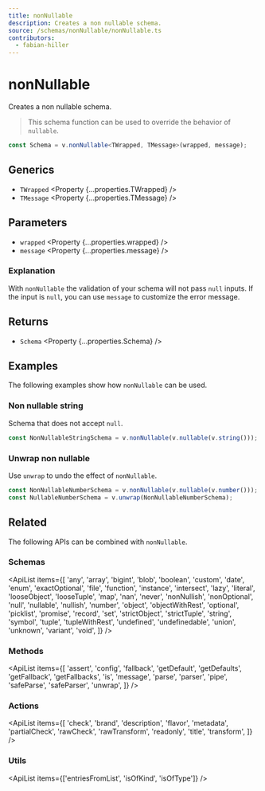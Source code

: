 ```yaml
---
title: nonNullable
description: Creates a non nullable schema.
source: /schemas/nonNullable/nonNullable.ts
contributors:
  - fabian-hiller
---
```



# nonNullable

Creates a non nullable schema.

> This schema function can be used to override the behavior of <Link href="../nullable/">`nullable`</Link>.

```ts
const Schema = v.nonNullable<TWrapped, TMessage>(wrapped, message);
```

## Generics

- `TWrapped` <Property {...properties.TWrapped} />
- `TMessage` <Property {...properties.TMessage} />

## Parameters

- `wrapped` <Property {...properties.wrapped} />
- `message` <Property {...properties.message} />

### Explanation

With `nonNullable` the validation of your schema will not pass `null` inputs. If the input is `null`, you can use `message` to customize the error message.

## Returns

- `Schema` <Property {...properties.Schema} />

## Examples

The following examples show how `nonNullable` can be used.

### Non nullable string

Schema that does not accept `null`.

```ts
const NonNullableStringSchema = v.nonNullable(v.nullable(v.string()));
```

### Unwrap non nullable

Use <Link href="../unwrap/">`unwrap`</Link> to undo the effect of `nonNullable`.

```ts
const NonNullableNumberSchema = v.nonNullable(v.nullable(v.number()));
const NullableNumberSchema = v.unwrap(NonNullableNumberSchema);
```

## Related

The following APIs can be combined with `nonNullable`.

### Schemas

<ApiList
  items={[
    'any',
    'array',
    'bigint',
    'blob',
    'boolean',
    'custom',
    'date',
    'enum',
    'exactOptional',
    'file',
    'function',
    'instance',
    'intersect',
    'lazy',
    'literal',
    'looseObject',
    'looseTuple',
    'map',
    'nan',
    'never',
    'nonNullish',
    'nonOptional',
    'null',
    'nullable',
    'nullish',
    'number',
    'object',
    'objectWithRest',
    'optional',
    'picklist',
    'promise',
    'record',
    'set',
    'strictObject',
    'strictTuple',
    'string',
    'symbol',
    'tuple',
    'tupleWithRest',
    'undefined',
    'undefinedable',
    'union',
    'unknown',
    'variant',
    'void',
  ]}
/>

### Methods

<ApiList
  items={[
    'assert',
    'config',
    'fallback',
    'getDefault',
    'getDefaults',
    'getFallback',
    'getFallbacks',
    'is',
    'message',
    'parse',
    'parser',
    'pipe',
    'safeParse',
    'safeParser',
    'unwrap',
  ]}
/>

### Actions

<ApiList
  items={[
    'check',
    'brand',
    'description',
    'flavor',
    'metadata',
    'partialCheck',
    'rawCheck',
    'rawTransform',
    'readonly',
    'title',
    'transform',
  ]}
/>

### Utils

<ApiList items={['entriesFromList', 'isOfKind', 'isOfType']} />
